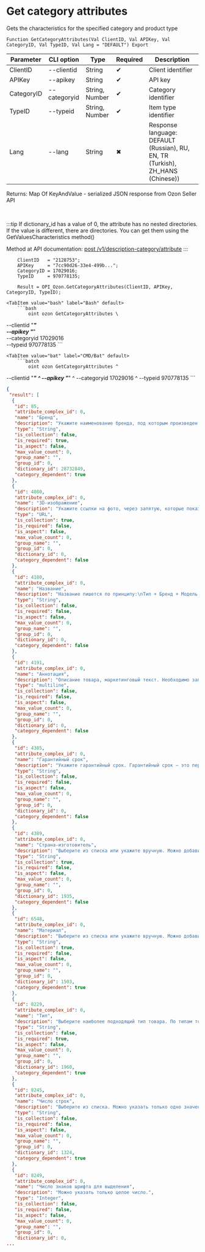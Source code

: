﻿---
sidebar_position: 2
---


# Get category attributes
 Gets the characteristics for the specified category and product type



`Function GetCategoryAttributes(Val ClientID, Val APIKey, Val CategoryID, Val TypeID, Val Lang = "DEFAULT") Export`

  | Parameter | CLI option | Type | Required | Description |
  |-|-|-|-|-|
  | ClientID | --clientid | String | &#x2714; | Client identifier |
  | APIKey | --apikey | String | &#x2714; | API key |
  | CategoryID | --categoryid | String, Number | &#x2714; | Category identifier |
  | TypeID | --typeid | String, Number | &#x2714; | Item type identifier |
  | Lang | --lang | String | &#x2716; | Response language: DEFAULT (Russian), RU, EN, TR (Turkish), ZH_HANS (Chinese)) |

  
  Returns:  Map Of KeyAndValue - serialized JSON response from Ozon Seller API

<br/>

:::tip
If dictionary_id has a value of 0, the attribute has no nested directories. If the value is different, there are directories. You can get them using the GetValuesCharacteristics method()

 Method at API documentation: [post /v1/description-category/attribute](https://docs.ozon.ru/api/seller/#operation/DescriptionCategoryAPI_GetAttributes)
:::
<br/>


```bsl title="1C:Enterprise/OneScript code example"
    ClientID   = "2128753";
    APIKey     = "7cc90d26-33e4-499b...";
    CategoryID = 17029016;
    TypeID     = 970778135;

    Result = OPI_Ozon.GetCategoryAttributes(ClientID, APIKey, CategoryID, TypeID);
```
 

 <Tabs>
  
    <TabItem value="bash" label="Bash" default>
        ```bash
            oint ozon GetCategoryAttributes \
 --clientid "***" \
 --apikey "***" \
 --categoryid 17029016 \
 --typeid 970778135
        ```
    </TabItem>
  
    <TabItem value="bat" label="CMD/Bat" default>
        ```batch
            oint ozon GetCategoryAttributes ^
 --clientid "***" ^
 --apikey "***" ^
 --categoryid 17029016 ^
 --typeid 970778135
        ```
    </TabItem>
</Tabs>


```json title="Result"
{
 "result": [
  {
   "id": 85,
   "attribute_complex_id": 0,
   "name": "Бренд",
   "description": "Укажите наименование бренда, под которым произведен товар. Если товар не имеет бренда, используйте значение \"Нет бренда\".",
   "type": "String",
   "is_collection": false,
   "is_required": true,
   "is_aspect": false,
   "max_value_count": 0,
   "group_name": "",
   "group_id": 0,
   "dictionary_id": 28732849,
   "category_dependent": true
  },
  {
   "id": 4080,
   "attribute_complex_id": 0,
   "name": "3D-изображение",
   "description": "Укажите ссылки на фото, через запятую, которые показывает товар под разными равными углами. В серии фото важно соблюдать последовательность, чтобы ракурс каждого следующего фото отличался от предыдущего на равный угол. Из этих фотографий на сайте автоматически сформируется 3D-модель товара. Минимальное рекомендованное количество - 15 штук.",
   "type": "URL",
   "is_collection": true,
   "is_required": false,
   "is_aspect": false,
   "max_value_count": 0,
   "group_name": "",
   "group_id": 0,
   "dictionary_id": 0,
   "category_dependent": false
  },
  {
   "id": 4180,
   "attribute_complex_id": 0,
   "name": "Название",
   "description": "Название пишется по принципу:\nТип + Бренд + Модель (серия + пояснение) + Артикул производителя + , (запятая) + Атрибут\nНазвание не пишется большими буквами (не используем caps lock).\nПеред атрибутом ставится запятая. Если атрибутов несколько, они так же разделяются запятыми.\nЕсли какой-то составной части названия нет - пропускаем её.\nАтрибутом может быть: цвет, вес, объём, количество штук в упаковке и т.д.\nЦвет пишется с маленькой буквы, в мужском роде, единственном числе.\nСлово цвет в названии не пишем.\nТочка в конце не ставится.\nНикаких знаков препинания, кроме запятой, не используем.\nКавычки используем только для названий на русском языке.\nПримеры корректных названий:\nСмартфон Apple iPhone XS MT572RU/A, space black \nКеды Dr. Martens Киноклассика, бело-черные, размер 43\nСтиральный порошок Ariel Магия белого с мерной ложкой, 15 кг\nСоус Heinz Xtreme Tabasco суперострый, 10 мл\nИгрушка для животных Четыре лапы \"Бегающая мышка\" БММ, белый",
   "type": "String",
   "is_collection": false,
   "is_required": false,
   "is_aspect": false,
   "max_value_count": 0,
   "group_name": "",
   "group_id": 0,
   "dictionary_id": 0,
   "category_dependent": false
  },
  {
   "id": 4191,
   "attribute_complex_id": 0,
   "name": "Аннотация",
   "description": "Описание товара, маркетинговый текст. Необходимо заполнять на русском языке.",
   "type": "multiline",
   "is_collection": false,
   "is_required": false,
   "is_aspect": false,
   "max_value_count": 0,
   "group_name": "",
   "group_id": 0,
   "dictionary_id": 0,
   "category_dependent": false
  },
  {
   "id": 4385,
   "attribute_complex_id": 0,
   "name": "Гарантийный срок",
   "description": "Укажите гарантийный срок. Гарантийный срок – это период, в течение которого изготовитель гарантирует качество товара и обязуется принять данный товар у потребителя для проведения проверки качества (экспертизы) и выполнения предусмотренных законом требований.",
   "type": "String",
   "is_collection": false,
   "is_required": false,
   "is_aspect": false,
   "max_value_count": 0,
   "group_name": "",
   "group_id": 0,
   "dictionary_id": 0,
   "category_dependent": false
  },
  {
   "id": 4389,
   "attribute_complex_id": 0,
   "name": "Страна-изготовитель",
   "description": "Выберите из списка или укажите вручную. Можно добавить несколько значений через точку с запятой. Если точка с запятой есть в значении атрибута, поместите знак в кавычки \";\".",
   "type": "String",
   "is_collection": true,
   "is_required": false,
   "is_aspect": false,
   "max_value_count": 0,
   "group_name": "",
   "group_id": 0,
   "dictionary_id": 1935,
   "category_dependent": false
  },
  {
   "id": 6548,
   "attribute_complex_id": 0,
   "name": "Материал",
   "description": "Выберите из списка или укажите вручную. Можно добавить несколько значений через точку с запятой. Если точка с запятой есть в значении атрибута, поместите знак в кавычки \";\".",
   "type": "String",
   "is_collection": true,
   "is_required": false,
   "is_aspect": false,
   "max_value_count": 0,
   "group_name": "",
   "group_id": 0,
   "dictionary_id": 1503,
   "category_dependent": true
  },
  {
   "id": 8229,
   "attribute_complex_id": 0,
   "name": "Тип",
   "description": "Выберите наиболее подходящий тип товара. По типам товары распределяются по категориям на сайте Ozon. Если тип указан неправильно, товар попадет в неверную категорию. Чтобы правильно указать тип, найдите на сайте Ozon товары, похожие на ваш, и посмотрите, какой тип у них указан.",
   "type": "String",
   "is_collection": false,
   "is_required": true,
   "is_aspect": false,
   "max_value_count": 0,
   "group_name": "",
   "group_id": 0,
   "dictionary_id": 1960,
   "category_dependent": true
  },
  {
   "id": 8245,
   "attribute_complex_id": 0,
   "name": "Число строк",
   "description": "Выберите из списка. Можно указать только одно значение.",
   "type": "String",
   "is_collection": false,
   "is_required": false,
   "is_aspect": false,
   "max_value_count": 0,
   "group_name": "",
   "group_id": 0,
   "dictionary_id": 1324,
   "category_dependent": true
  },
  {
   "id": 8249,
   "attribute_complex_id": 0,
   "name": "Число знаков шрифта для выделения",
   "description": "Можно указать только целое число.",
   "type": "Integer",
   "is_collection": false,
   "is_required": false,
   "is_aspect": false,
   "max_value_count": 0,
   "group_name": "",
   "group_id": 0,
   "dictionary_id": 0,
...
```
